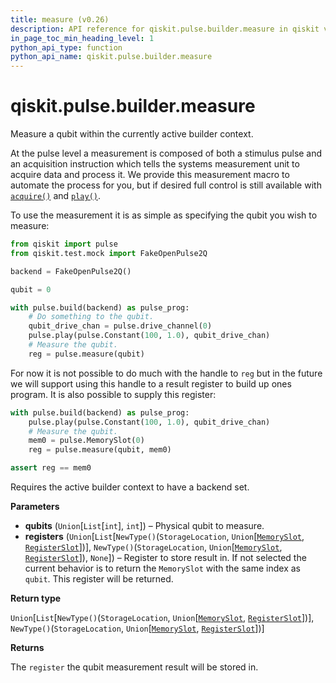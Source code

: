 ```yaml
---
title: measure (v0.26)
description: API reference for qiskit.pulse.builder.measure in qiskit v0.26
in_page_toc_min_heading_level: 1
python_api_type: function
python_api_name: qiskit.pulse.builder.measure
---
```


<span id="qiskit-pulse-builder-measure" />

# qiskit.pulse.builder.measure

<Function id="qiskit.pulse.builder.measure" isDedicatedPage={true} github="https://github.com/qiskit/qiskit/tree/stable/0.17/qiskit/pulse/builder.py" signature="measure(qubits, registers=None)">
  Measure a qubit within the currently active builder context.

  At the pulse level a measurement is composed of both a stimulus pulse and an acquisition instruction which tells the systems measurement unit to acquire data and process it. We provide this measurement macro to automate the process for you, but if desired full control is still available with [`acquire()`](qiskit.pulse.builder.acquire "qiskit.pulse.builder.acquire") and [`play()`](qiskit.pulse.builder.play "qiskit.pulse.builder.play").

  To use the measurement it is as simple as specifying the qubit you wish to measure:

  ```python
  from qiskit import pulse
  from qiskit.test.mock import FakeOpenPulse2Q

  backend = FakeOpenPulse2Q()

  qubit = 0

  with pulse.build(backend) as pulse_prog:
      # Do something to the qubit.
      qubit_drive_chan = pulse.drive_channel(0)
      pulse.play(pulse.Constant(100, 1.0), qubit_drive_chan)
      # Measure the qubit.
      reg = pulse.measure(qubit)
  ```

  For now it is not possible to do much with the handle to `reg` but in the future we will support using this handle to a result register to build up ones program. It is also possible to supply this register:

  ```python
  with pulse.build(backend) as pulse_prog:
      pulse.play(pulse.Constant(100, 1.0), qubit_drive_chan)
      # Measure the qubit.
      mem0 = pulse.MemorySlot(0)
      reg = pulse.measure(qubit, mem0)

  assert reg == mem0
  ```

  <Admonition title="Note" type="note">
    Requires the active builder context to have a backend set.
  </Admonition>

  **Parameters**

  *   **qubits** (`Union`\[`List`\[`int`], `int`]) – Physical qubit to measure.
  *   **registers** (`Union`\[`List`\[`NewType()`(`StorageLocation`, `Union`\[[`MemorySlot`](qiskit.pulse.channels#memoryslot "qiskit.pulse.channels.MemorySlot"), [`RegisterSlot`](qiskit.pulse.channels#registerslot "qiskit.pulse.channels.RegisterSlot")])], `NewType()`(`StorageLocation`, `Union`\[[`MemorySlot`](qiskit.pulse.channels#memoryslot "qiskit.pulse.channels.MemorySlot"), [`RegisterSlot`](qiskit.pulse.channels#registerslot "qiskit.pulse.channels.RegisterSlot")]), `None`]) – Register to store result in. If not selected the current behavior is to return the `MemorySlot` with the same index as `qubit`. This register will be returned.

  **Return type**

  `Union`\[`List`\[`NewType()`(`StorageLocation`, `Union`\[[`MemorySlot`](qiskit.pulse.channels#memoryslot "qiskit.pulse.channels.MemorySlot"), [`RegisterSlot`](qiskit.pulse.channels#registerslot "qiskit.pulse.channels.RegisterSlot")])], `NewType()`(`StorageLocation`, `Union`\[[`MemorySlot`](qiskit.pulse.channels#memoryslot "qiskit.pulse.channels.MemorySlot"), [`RegisterSlot`](qiskit.pulse.channels#registerslot "qiskit.pulse.channels.RegisterSlot")])]

  **Returns**

  The `register` the qubit measurement result will be stored in.
</Function>

